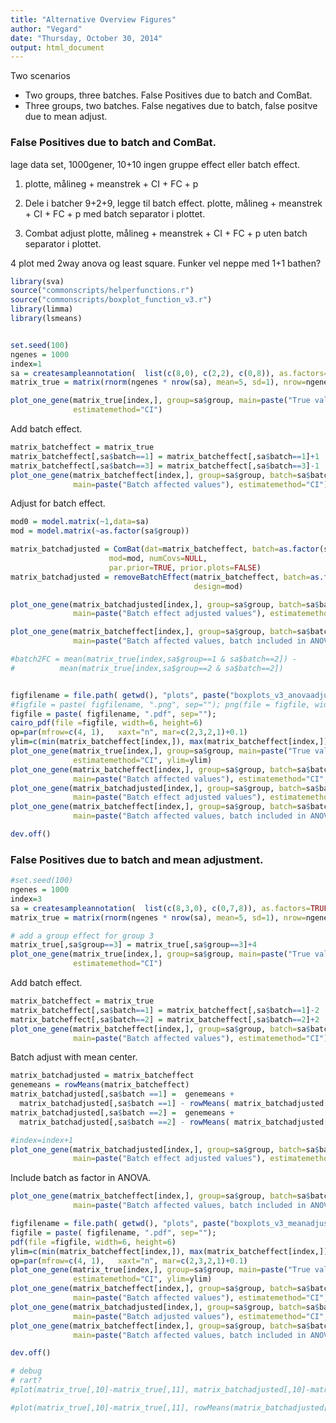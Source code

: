 ```yaml
---
title: "Alternative Overview Figures"
author: "Vegard"
date: "Thursday, October 30, 2014"
output: html_document
---
```



Two scenarios

- Two groups, three batches. False Positives due to batch and ComBat.
- Three groups, two batches. False negatives due to batch, false positve due to mean adjust.



### False Positives due to batch and ComBat.

lage data set, 1000gener, 10+10
ingen gruppe effect eller batch effect.

1. plotte, målineg + meanstrek + CI + FC + p

2.
Dele i batcher 9+2+9, legge til batch effect.
plotte, målineg + meanstrek + CI + FC + p med batch separator i plottet.

3. Combat adjust
plotte, målineg + meanstrek + CI + FC + p uten batch separator i plottet.

4 plot med 2way anova og least square. Funker vel neppe med 1+1 bathen?

```r
library(sva)
source("commonscripts/helperfunctions.r")
source("commonscripts/boxplot_function_v3.r")
library(limma)
library(lsmeans)


set.seed(100)
ngenes = 1000
index=1
sa = createsampleannotation(  list(c(8,0), c(2,2), c(0,8)), as.factors=TRUE)
matrix_true = matrix(rnorm(ngenes * nrow(sa), mean=5, sd=1), nrow=ngenes, ncol=nrow(sa))

```


```r
plot_one_gene(matrix_true[index,], group=sa$group, main=paste("True values"),
              estimatemethod="CI")
```


Add batch effect.
```r
matrix_batcheffect = matrix_true
matrix_batcheffect[,sa$batch==1] = matrix_batcheffect[,sa$batch==1]+1
matrix_batcheffect[,sa$batch==3] = matrix_batcheffect[,sa$batch==3]-1
plot_one_gene(matrix_batcheffect[index,], group=sa$group, batch=sa$batch,
              main=paste("Batch affected values"), estimatemethod="CI")
```

Adjust for batch effect.
```r

mod0 = model.matrix(~1,data=sa)
mod = model.matrix(~as.factor(sa$group))

matrix_batchadjusted = ComBat(dat=matrix_batcheffect, batch=as.factor(sa$batch), 
                      mod=mod, numCovs=NULL, 
                      par.prior=TRUE, prior.plots=FALSE)
matrix_batchadjusted = removeBatchEffect(matrix_batcheffect, batch=as.factor(sa$batch),
                                         design=mod)

plot_one_gene(matrix_batchadjusted[index,], group=sa$group, batch=sa$batch,
              main=paste("Batch effect adjusted values"), estimatemethod="CI")
```

```r
plot_one_gene(matrix_batcheffect[index,], group=sa$group, batch=sa$batch,
              main=paste("Batch affected values, batch included in ANOVA"),estimatemethod="lsmeans")

```


```r
#batch2FC = mean(matrix_true[index,sa$group==1 & sa$batch==2]) - 
#          mean(matrix_true[index,sa$group==2 & sa$batch==2])


figfilename = file.path( getwd(), "plots", paste("boxplots_v3_anovaadjusted_", index, sep=""))
#figfile = paste( figfilename, ".png", sep=""); png(file = figfile, width=1600, height=800)
figfile = paste( figfilename, ".pdf", sep=""); 
cairo_pdf(file =figfile, width=6, height=6)
op=par(mfrow=c(4, 1),   xaxt="n", mar=c(2,3,2,1)+0.1)
ylim=c(min(matrix_batcheffect[index,]), max(matrix_batcheffect[index,]))
plot_one_gene(matrix_true[index,], group=sa$group, main=paste("True values"),
              estimatemethod="CI", ylim=ylim)
plot_one_gene(matrix_batcheffect[index,], group=sa$group, batch=sa$batch,
              main=paste("Batch affected values"), estimatemethod="CI", ylim=ylim)
plot_one_gene(matrix_batchadjusted[index,], group=sa$group, batch=sa$batch,
              main=paste("Batch effect adjusted values"), estimatemethod="CI", ylim=ylim)
plot_one_gene(matrix_batcheffect[index,], group=sa$group, batch=sa$batch, ylim=ylim,
              main=paste("Batch affected values, batch included in ANOVA"),estimatemethod="lsmeans")

dev.off()


```



### False Positives due to batch and mean adjustment.

```r

#set.seed(100)
ngenes = 1000
index=3
sa = createsampleannotation(  list(c(8,3,0), c(0,7,8)), as.factors=TRUE)
matrix_true = matrix(rnorm(ngenes * nrow(sa), mean=5, sd=1), nrow=ngenes, ncol=nrow(sa))

# add a group effect for group 3
matrix_true[,sa$group==3] = matrix_true[,sa$group==3]+4
plot_one_gene(matrix_true[index,], group=sa$group, main=paste("True values"),
              estimatemethod="CI")

```

Add batch effect.
```r
matrix_batcheffect = matrix_true
matrix_batcheffect[,sa$batch==1] = matrix_batcheffect[,sa$batch==1]-2
matrix_batcheffect[,sa$batch==2] = matrix_batcheffect[,sa$batch==2]+2
plot_one_gene(matrix_batcheffect[index,], group=sa$group, batch=sa$batch,
              main=paste("Batch affected values"), estimatemethod="CI")
```

Batch adjust with mean center.

```r
matrix_batchadjusted = matrix_batcheffect
genemeans = rowMeans(matrix_batcheffect)
matrix_batchadjusted[,sa$batch ==1] =  genemeans +
  matrix_batchadjusted[,sa$batch ==1] - rowMeans( matrix_batchadjusted[,sa$batch ==1])
matrix_batchadjusted[,sa$batch ==2] =  genemeans + 
  matrix_batchadjusted[,sa$batch ==2] - rowMeans( matrix_batchadjusted[,sa$batch ==2])

#index=index+1
plot_one_gene(matrix_batchadjusted[index,], group=sa$group, batch=sa$batch,
              main=paste("Batch effect adjusted values"), estimatemethod="CI")
```



Include batch as factor in ANOVA.
```r
plot_one_gene(matrix_batcheffect[index,], group=sa$group, batch=sa$batch,
              main=paste("Batch affected values, batch included in ANOVA"),estimatemethod="lsmeans")

```





```r


figfilename = file.path( getwd(), "plots", paste("boxplots_v3_meanadjusted_", index, sep=""))
figfile = paste( figfilename, ".pdf", sep=""); 
pdf(file =figfile, width=6, height=6)
ylim=c(min(matrix_batcheffect[index,]), max(matrix_batcheffect[index,]))
op=par(mfrow=c(4, 1),   xaxt="n", mar=c(2,3,2,1)+0.1)
plot_one_gene(matrix_true[index,], group=sa$group, main=paste("True values"),
              estimatemethod="CI", ylim=ylim)
plot_one_gene(matrix_batcheffect[index,], group=sa$group, batch=sa$batch,
              main=paste("Batch affected values"), estimatemethod="CI", ylim=ylim)
plot_one_gene(matrix_batchadjusted[index,], group=sa$group, batch=sa$batch,
              main=paste("Batch adjusted values"), estimatemethod="CI", ylim=ylim)
plot_one_gene(matrix_batcheffect[index,], group=sa$group, batch=sa$batch, ylim=ylim,
              main=paste("Batch affected values, batch included in ANOVA"),estimatemethod="lsmeans")

dev.off()


```





```r
# debug
# rart?
#plot(matrix_true[,10]-matrix_true[,11], matrix_batchadjusted[,10]-matrix_batchadjusted[,11])

#plot(matrix_true[,10]-matrix_true[,11], rowMeans(matrix_batchadjusted[,1:10])-rowMeans(matrix_batchadjusted[,11:20]))

```


